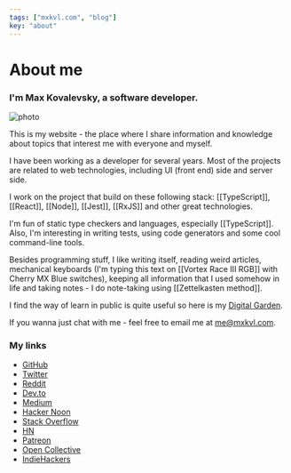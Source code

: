```yaml
---
tags: ["mxkvl.com", "blog"]
key: "about"
---
```


# About me

### I'm Max Kovalevsky, a software developer.

![photo](../images/avatar.jpg)

This is my website - the place where I share information and knowledge about topics that interest me with everyone and myself.

I have been working as a developer for several years. Most of the projects are related to web technologies, including UI (front end) side and server side.

I work on the project that build on these following stack: [[TypeScript]], [[React]], [[Node]], [[Jest]], [[RxJS]] and other great technologies.

I'm fun of static type checkers and languages, especially [[TypeScript]]. Also, I'm interesting in writing tests, using code generators and some cool command-line tools.

Besides programming stuff, I like writing itself, reading weird articles, mechanical keyboards (I'm typing this text on [[Vortex Race III RGB]] with Cherry MX Blue switches), keeping all information that I used somehow in life and taking notes - I do note-taking using [[Zettelkasten method]].

I find the way of learn in public is quite useful so here is my [Digital Garden](/notes/home).

If you wanna just chat with me - feel free to email me at [me@mxkvl.com](mailto:me@mxkvl.com).

### My links

- [GitHub](https://github.com/mxkvl)
- [Twitter](https://twitter.com/mxkwl)
- [Reddit](https://www.reddit.com/user/maxkvl)
- [Dev.to](https://dev.to/mxkvl)
- [Medium](https://medium.com/@mxkvl)
- [Hacker Noon](https://hackernoon.com/u/mxkvl)
- [Stack Overflow](https://stackoverflow.com/users/10805030/w1zm8)
- [HN](https://news.ycombinator.com/user?id=mxkvl)
- [Patreon](https://www.patreon.com/mxkvl)
- [Open Collective](https://opencollective.com/mxkvl)
- [IndieHackers](https://www.indiehackers.com/mxkvl)
